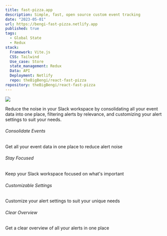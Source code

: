 ```yaml
---
title: fast-pizza.app
description: Simple, fast, open source custom event tracking
date: "2023-05-01"
url: https://bengi-fast-pizza.netlify.app
published: true
tags:
  - Global State
  - Redux
stack:
  Framework: Vite.js
  CSS: Tailwind
  Use_case: Store
  state_management: Redux
  Data: API
  Deployment: Netlify
  repo: theBigBengi/react-fast-pizza
repository: theBigBengi/react-fast-pizza
---
```


[![](/fast-pizza.png)](https://bengi-fast-pizza.netlify.app)

Reduce the noise in your Slack workspace by consolidating all your event data into one place, filtering alerts by relevance, and customizing your alert settings to suit your needs.

###### Consolidate Events

Get all your event data in one place to reduce alert noise

###### Stay Focused

Keep your Slack workspace focused on what's important

###### Customizable Settings

Customize your alert settings to suit your unique needs

###### Clear Overview

Get a clear overview of all your alerts in one place
